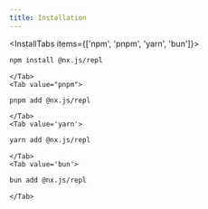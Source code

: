 ```yaml
---
title: Installation
---
```


<InstallTabs items={['npm', 'pnpm', 'yarn', 'bun']}>
    <Tab value='npm'>

```bash
npm install @nx.js/repl
```

    </Tab>
    <Tab value="pnpm">

```bash
pnpm add @nx.js/repl
```

    </Tab>
    <Tab value='yarn'>

```bash
yarn add @nx.js/repl
```

    </Tab>
    <Tab value='bun'>

```bash
bun add @nx.js/repl
```

    </Tab>

</InstallTabs>
